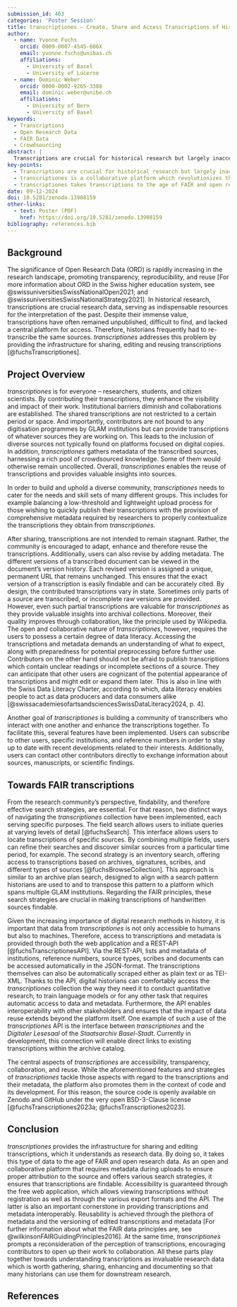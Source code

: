 ```yaml
---
submission_id: 463
categories: 'Poster Session'
title: transcriptiones – Create, Share and Access Transcriptions of Historical Manuscripts
author:
  - name: Yvonne Fuchs
    orcid: 0009-0007-4545-606X
    email: yvonne.fuchs@unibas.ch
    affiliations:
      - University of Basel
      - University of Lucerne
  - name: Dominic Weber
    orcid: 0000-0002-9265-3388
    email: dominic.weber@unibe.ch
    affiliations:
      - University of Bern
      - University of Basel
keywords:
  - Transcriptions
  - Open Research Data
  - FAIR Data
  - Crowdsourcing
abstract: |
  Transcriptions are crucial for historical research but largely inaccessible, leading to redundant work. transcriptiones revolutionizes the access to transcriptions and metadata of historical sources through a collaborative platform, empowering researchers, students, and citizen scientists to contribute. Thus, it takes transcriptions to the age of FAIR and open research data.
key-points:
  - Transcriptions are crucial for historical research but largely inaccessible, leading to redundant work.
  - transcriptiones is a collaborative platform which revolutionizes the access to transcriptions and metadata.
  - transcriptiones takes transcriptions to the age of FAIR and open research data. 
date: 09-12-2024
doi: 10.5281/zenodo.13908159
other-links:
  - text: Poster (PDF)
    href: https://doi.org/10.5281/zenodo.13908159
bibliography: references.bib
---
```


## Background

The significance of Open Research Data (ORD) is rapidly increasing in the research landscape, promoting transparency, reproducibility, and reuse [For more information about ORD in the Swiss higher education system, see @swissuniversitiesSwissNationalOpen2021; and @swissuniversitiesSwissNationalStrategy2021]. In historical research, transcriptions are crucial research data, serving as indispensable resources for the interpretation of the past. Despite their immense value, transcriptions have often remained unpublished, difficult to find, and lacked a central platform for access. Therefore, historians frequently had to re-transcribe the same sources. *transcriptiones* addresses this problem by providing the infrastructure for sharing, editing and reusing transcriptions [@fuchsTranscriptiones].

## Project Overview

*transcriptiones* is for everyone – researchers, students, and citizen scientists. By contributing their transcriptions, they enhance the visibility and impact of their work. Institutional barriers diminish and collaborations are established. The shared transcriptions are not restricted to a certain period or space. And importantly, contributors are not bound to any digitisation programmes by GLAM institutions but can provide transcriptions of whatever sources they are working on. This leads to the inclusion of diverse sources not typically found on platforms focused on digital copies. In addition, *transcriptiones* gathers metadata of the transcribed sources, harnessing a rich pool of crowdsourced knowledge. Some of them would otherwise remain uncollected. Overall, *transcriptiones* enables the reuse of transcriptions and provides valuable insights into sources.

In order to build and uphold a diverse community, *transcriptiones* needs to cater for the needs and skill sets of many different groups. This includes for example balancing a low-threshold and lightweight upload process for those wishing to quickly publish their transcriptions with the provision of comprehensive metadata required by researchers to properly contextualize the transcriptions they obtain from *transcriptiones*.

After sharing, transcriptions are not intended to remain stagnant. Rather, the community is encouraged to adapt, enhance and therefore reuse the transcriptions. Additionally, users can also revise by adding metadata. The different versions of a transcribed document can be viewed in the document's version history. Each revised version is assigned a unique, permanent URL that remains unchanged. This ensures that the exact version of a transcription is easily findable and can be accurately cited. By design, the contributed transcriptions vary in state. Sometimes only parts of a source are transcribed, or incomplete raw versions are provided. However, even such partial transcriptions are valuable for *transcriptiones* as they provide valuable insights into archival collections. Moreover, their quality improves through collaboration, like the principle used by Wikipedia. The open and collaborative nature of *transcriptiones*, however, requires the users to possess a certain degree of data literacy. Accessing the transcriptions and metadata demands an understanding of what to expect, along with preparedness for potential preprocessing before further use. Contributors on the other hand should not be afraid to publish transcriptions which contain unclear readings or incomplete sections of a source. They can anticipate that other users are cognizant of the potential appearance of transcriptions and might edit or expand them later. This is also in line with the Swiss Data Literacy Charter, according to which, data literacy enables people to act as data producers and data consumers alike [@swissacademiesofartsandsciencesSwissDataLiteracy2024, p. 4].

Another goal of *transcriptiones* is building a community of transcribers who interact with one another and enhance the transcriptions together. To facilitate this, several features have been implemented. Users can subscribe to other users, specific institutions, and reference numbers in order to stay up to date with recent developments related to their interests. Additionally, users can contact other contributors directly to exchange information about sources, manuscripts, or scientific findings.

## Towards FAIR transcriptions

From the research community’s perspective, findability, and therefore effective search strategies, are essential. For that reason, two distinct ways of navigating the *transcriptiones* collection have been implemented, each serving specific purposes. The field search allows users to initiate queries at varying levels of detail [@fuchsSearch]. This interface allows users to locate transcriptions of specific sources. By combining multiple fields, users can refine their searches and discover similar sources from a particular time period, for example. The second strategy is an inventory search, offering access to transcriptions based on archives, signatures, scribes, and different types of sources [@fuchsBrowseCollection]. This approach is similar to an archive plan search, designed to align with a search pattern historians are used to and to transpose this pattern to a platform which spans multiple GLAM institutions. Regarding the FAIR principles, these search strategies are crucial in making transcriptions of handwritten sources findable.

Given the increasing importance of digital research methods in history, it is important that data from *transcriptiones* is not only accessible to humans but also to machines. Therefore, access to transcriptions and metadata is provided through both the web application and a REST-API [@fuchsTranscriptionesAPI]. Via the REST-API, lists and metadata of institutions, reference numbers, source types, scribes and documents can be accessed automatically in the JSON-format. The transcriptions themselves can also be automatically scraped either as plain text or as TEI-XML. Thanks to the API, digital historians can comfortably access the *transcriptiones* collection the way they need it to conduct quantitative research, to train language models or for any other task that requires automatic access to data and metadata. Furthermore, the API enables interoperability with other stakeholders and ensures that the impact of data reuse extends beyond the platform itself. One example of such a use of the *transcriptiones* API is the interface between *transcriptiones* and the *Digitaler Lesesaal* of the *Staatsarchiv Basel-Stadt*. Currently in development, this connection will enable direct links to existing transcriptions within the archive catalog.

The central aspects of *transcriptiones* are accessibility, transparency, collaboration, and reuse. While the aforementioned features and strategies of *transcriptiones* tackle those aspects with regard to the transcriptions and their metadata, the platform also promotes them in the context of code and its development. For this reason, the source code is openly available on Zenodo and GitHub under the very open BSD-3-Clause license [@fuchsTranscriptiones2023a; @fuchsTranscriptiones2023].

## Conclusion

*transcriptiones* provides the infrastructure for sharing and editing transcriptions, which it understands as research data. By doing so, it takes this type of data to the age of FAIR and open research data. As an open and collaborative platform that requires metadata during uploads to ensure proper attribution to the source and offers various search strategies, it ensures that transcriptions are findable. Accessibility is guaranteed through the free web application, which allows viewing transcriptions without registration as well as through the various export formats and the API. The latter is also an important cornerstone in providing transcriptions and metadata interoperably. Reusability is achieved through the plethora of metadata and the versioning of edited transcriptions and metadata [For further information about what the FAIR data principles are, see @wilkinsonFAIRGuidingPrinciples2016]. At the same time, *transcriptiones* prompts a reconsideration of the perception of transcriptions, encouraging contributors to open up their work to collaboration. All these parts play together towards understanding transcriptions as invaluable research data which is worth gathering, sharing, enhancing and documenting so that many historians can use them for downstream research.

## References

::: {#refs}
:::
